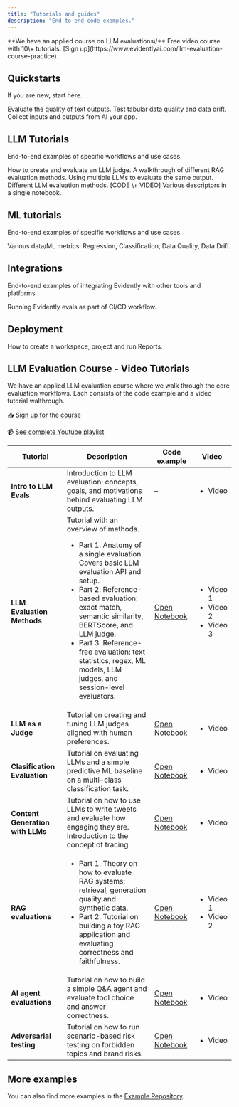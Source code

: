 ```yaml
---
title: "Tutorials and guides"
description: "End-to-end code examples."
---
```


<Note>
  **We have an applied course on LLM evaluations\!** Free video course with 10\+ tutorials. [Sign up](https://www.evidentlyai.com/llm-evaluation-course-practice).
</Note>

## Quickstarts

If you are new, start here.

<CardGroup cols={3}>
  <Card title="LLM quickstart" icon="comment-text" href="/quickstart_llm">
    Evaluate the quality of text outputs.
  </Card>
  <Card title="ML quickstart" icon="table" href="/quickstart_ml">
    Test tabular data quality and data drift.
  </Card>
  <Card title="Tracing quickstart" icon="bars-staggered" href="/quickstart_tracing">
    Collect inputs and outputs from AI your app.
  </Card>
</CardGroup>

## LLM Tutorials

End-to-end examples of specific workflows and use cases.

<CardGroup cols={3}>
  <Card title="LLM judges" icon="scale-balanced" href="/examples/LLM_judge">
    How to create and evaluate an LLM judge.
  </Card>
  <Card title="RAG evaluation" icon="comment" href="/examples/LLM_rag_evals">
    A walkthrough of different RAG evaluation methods.
  </Card>
  <Card title="LLM jury" icon="dice" href="LLM_jury">
    Using multiple LLMs to evaluate the same output.
  </Card>
  <Card title="LLM eval methods" icon="text" href="LLM_evals">
    Different LLM evaluation methods. [CODE \+ VIDEO]
  </Card>
  <Card title="Descriptor cookbook" icon="book" href="https://github.com/evidentlyai/evidently/blob/main/examples/cookbook/descriptors.ipynb">
    Various descriptors in a single notebook.
  </Card>
</CardGroup>

## ML tutorials

End-to-end examples of specific workflows and use cases.

<CardGroup cols={3}>
  <Card title="Metric cookbook" icon="book" href="https://github.com/evidentlyai/evidently/blob/main/examples/cookbook/metrics.ipynb">
    Various data/ML metrics: Regression, Classification, Data Quality, Data Drift.
  </Card>
</CardGroup>

## Integrations

End-to-end examples of integrating Evidently with other tools and platforms.

<CardGroup cols={3}>
  <Card title="GitHub actions" icon="code" href="/examples/GitHub_actions">
    Running Evidently evals as part of CI/CD workflow.
  </Card>
</CardGroup>

## Deployment

<CardGroup cols={3}>
  <Card title="Evidently Open-source UI tutorial" icon="laptop-code" href="https://github.com/evidentlyai/evidently/blob/main/examples/service/workspace_tutorial.ipynb">
    How to create a workspace, project and run Reports.
  </Card>
</CardGroup>

## LLM Evaluation Course - Video Tutorials

We have an applied LLM evaluation course where we walk through the core evaluation workflows. Each consists of the code example and a video tutorial walthrough.

📥 [Sign up for the course](https://www.evidentlyai.com/llm-evaluation-course-practice)

📹 [See complete Youtube playlist](https://www.youtube.com/watch?v=K8LLVi5Xrh8&list=PL9omX6impEuNTr0KGLChHwhvN-q3ZF12d&index=2)

| **Tutorial**                     | **Description**                                                                                                                                                                                                                                                                                                                                                                                                                        | **Code example**                                                                                                                         | **Video**                                                                                                             |
| -------------------------------- | -------------------------------------------------------------------------------------------------------------------------------------------------------------------------------------------------------------------------------------------------------------------------------------------------------------------------------------------------------------------------------------------------------------------------------------- | ---------------------------------------------------------------------------------------------------------------------------------------- | --------------------------------------------------------------------------------------------------------------------- |
| **Intro to LLM Evals**           | Introduction to LLM evaluation: concepts, goals, and motivations behind evaluating LLM outputs.                                                                                                                                                                                                                                                                                                                                        | –                                                                                                                                        | <ul>      <li>      Video</li>            </ul>                                                                       |
| **LLM Evaluation Methods**       | Tutorial with an overview of methods. <ul>      <li>      Part 1. Anatomy of a single evaluation. Covers basic LLM evaluation API and setup.</li>            <li>      Part 2. Reference-based evaluation: exact match, semantic similarity, BERTScore, and LLM judge.</li>            <li>      Part 3. Reference-free evaluation: text statistics, regex, ML models, LLM judges, and session-level evaluators.</li>            </ul> | [Open Notebook](https://github.com/evidentlyai/community-examples/blob/main/learn/LLMCourse_Tutorial_1_Intro_to_LLM_evals_methods.ipynb) | <ul>      <li>      Video 1</li>            <li>      Video 2</li>            <li>      Video 3</li>            </ul> |
| **LLM as a Judge**               | Tutorial on creating and tuning LLM judges aligned with human preferences.                                                                                                                                                                                                                                                                                                                                                             | [Open Notebook](LLMCourse_Tutorial_2_LLM_as_a_judge.ipynb)                                                                               | <ul>      <li>      Video</li>            </ul>                                                                       |
| **Clasification Evaluation**     | Tutorial on evaluating LLMs and a simple predictive ML baseline on a multi-class classification task.                                                                                                                                                                                                                                                                                                                                  | [Open Notebook](https://github.com/evidentlyai/community-examples/blob/main/learn/LLMCourse_Classification_Evals.ipynb)                  | <ul>      <li>      Video</li>            </ul>                                                                       |
| **Content Generation with LLMs** | Tutorial on how to use LLMs to write tweets and evaluate how engaging they are. Introduction to the concept of tracing.                                                                                                                                                                                                                                                                                                                | [Open Notebook](https://github.com/evidentlyai/community-examples/blob/main/learn/LLMCourse_Content_Generation_Evals.ipynb)              | <ul>      <li>      Video</li>            </ul>                                                                       |
| **RAG evaluations**              | <ul>      <li>      Part 1. Theory on how to evaluate RAG systems: retrieval, generation quality and synthetic data.</li>            <li>      Part 2. Tutorial on building a toy RAG application and evaluating correctness and faithfulness.</li>            </ul>                                                                                                                                                                   | [Open Notebook](https://github.com/evidentlyai/community-examples/blob/main/learn/LLMCourse_RAG_Evals.ipynb)                             | <ul>      <li>      Video 1</li>            <li>      Video 2</li>            </ul>                                   |
| **AI agent evaluations**         | Tutorial on how to build a simple Q&A agent and evaluate tool choice and answer correctness.                                                                                                                                                                                                                                                                                                                                           | [Open Notebook](https://github.com/evidentlyai/community-examples/blob/main/learn/LLMCourse_Agent_Evals.ipynb)                           | <ul>      <li>      Video</li>            </ul>                                                                       |
| **Adversarial testing**          | Tutorial on how to run scenario-based risk testing on forbidden topics and brand risks.                                                                                                                                                                                                                                                                                                                                                | [Open Notebook](https://github.com/evidentlyai/community-examples/blob/main/learn/LLMCourse_Adversarial_Testing.ipynb)                   | <ul>      <li>      Video</li>            </ul>                                                                       |

## More examples

You can also find more examples in the [Example Repository](https://github.com/evidentlyai/community-examples).